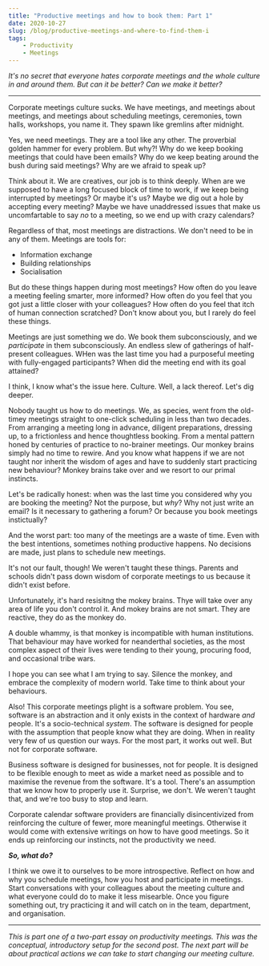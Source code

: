 ```yaml
---
title: "Productive meetings and how to book them: Part 1"
date: 2020-10-27
slug: /blog/productive-meetings-and-where-to-find-them-i
tags:
    - Productivity
    - Meetings
---
```


*It's no secret that everyone hates corporate meetings and the whole culture in and around them. But can it be better? Can _we_ make it better?*

***

Corporate meetings culture sucks. We have meetings, and meetings about meetings, and meetings about scheduling meetings, ceremonies, town halls, workshops, you name it. They spawn like gremlins after midnight. 

Yes, we need meetings. They are a tool like any other. The proverbial golden hammer for every problem. But why?! Why do we keep booking meetings that could have been emails? Why do we keep beating around the bush during said meetings? Why are we afraid to speak up? 

Think about it. We are creatives, our job is to think deeply. When are we supposed to have a long focused block of time to work, if we keep being interrupted by meetings? Or maybe it's us? Maybe we dig out a hole by accepting every meeting? Maybe we have unaddressed issues that make us uncomfartable to say _no_ to a meeting, so we end up with crazy calendars? 

Regardless of that, most meetings are distractions. We don't need to be in any of them. Meetings are tools for:
- Information exchange 
- Building relationships 
- Socialisation

But do these things happen during most meetings? How often do you leave a meeting feeling smarter, more informed? How often do you feel that you got just a little closer with your colleagues? How often do you feel that itch of human connection scratched? Don't know about you, but I rarely do feel these things. 

Meetings are just something we do. We book them subconsciously, and we _participate_ in them subconsciously. An endless slew of gatherings of half-present colleagues. WHen was the last time you had a purposeful meeting with fully-engaged participants? When did the meeting end with its goal attained? 

I think, I know what's the issue here. Culture. Well, a lack thereof. Let's dig deeper.

Nobody taught us how to do meetings. We, as species, went from the old-timey meetings straight to one-click scheduling in less than two decades. From arranging a meeting long in advance, diligent preparations, dressing up, to a frictionless and hence thoughtless booking. From a mental pattern honed by centuries of practice to no-brainer meetings. Our monkey brains simply had no time to rewire. And you know what happens if we are not taught nor inherit the wisdom of ages and have to suddenly start practicing new behaviour? Monkey brains take over and we resort to our primal instincts.

Let's be radically honest: when was the last time you considered why you are booking the meeting? Not the purpose, but _why_? Why not just write an email? Is it necessary to gathering a forum? Or because you book meetings instictually? 

And the worst part: too many of the meetings are a waste of time. Even with the best intentions, sometimes nothing productive happens. No decisions are made, just plans to schedule new meetings. 

It's not our fault, though! We weren't taught these things. Parents and schools didn't pass down wisdom of corporate meetings to us because it didn't exist before. 

Unfortunately, it's hard resisitng the mokey brains. Thye will take over any area of life you don't control it. And mokey brains are not smart. They are reactive, they do as the monkey do. 

A double whammy, is that monkey is incompatible with human institutions. That behaviour may have worked for neanderthal societies, as the most complex aspect of their lives were tending to their young, procuring food, and occasional tribe wars. 

I hope you can see what I am trying to say. Silence the monkey, and embrace the complexity of modern world. Take time to think about your behaviours. 

Also! This corporate meetings plight is a software problem. You see, software is an abstraction and it only exists in the context of hardware *and* people. It's a socio-technical _system_. The software is designed for people with the assumption that people know what they are doing. When in reality very few of us question our ways. For the most part, it works out well. But not for corporate software.

Business software is designed for businesses, not for people. It is designed to be flexible enough to meet as wide a market need as possible and to maximise the revenue from the software. It's a tool. There's an assumption that we know how to properly use it. Surprise, we don't. We weren't taught that, and we're too busy to stop and learn. 

Corporate calendar software providers are financially disincentivized from reinforcing the culture of fewer, more meaningful meetings. Otherwise it would come with extensive writings on how to have good meetings. So it ends up reinforcing our instincts, not the productivity we need. 

_**So, what do?**_

I think we owe it to ourselves to be more introspective. Reflect on how and why you schedule meetings, how you host and participate in meetings. Start conversations with your colleagues about the meeting culture and what everyone could do to make it less misearble. Once you figure something out, try practicing it and will catch on in the team, department, and organisation. 

***

*This is part one of a two-part essay on productivity meetings. This was the conceptual, introductory setup for the second post. The next part will be about practical actions we can take to start changing our meeting culture.*
